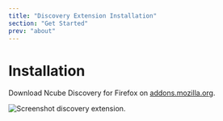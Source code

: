 ```yaml
---
title: "Discovery Extension Installation"
section: "Get Started"
prev: "about"
---
```


# Installation

Download Ncube Discovery for Firefox on [addons.mozilla.org](https://addons.mozilla.org/en-US/firefox/addon/ncube-discovery/).

<img src="../assets/discovery.png" alt="Screenshot discovery extension." />
